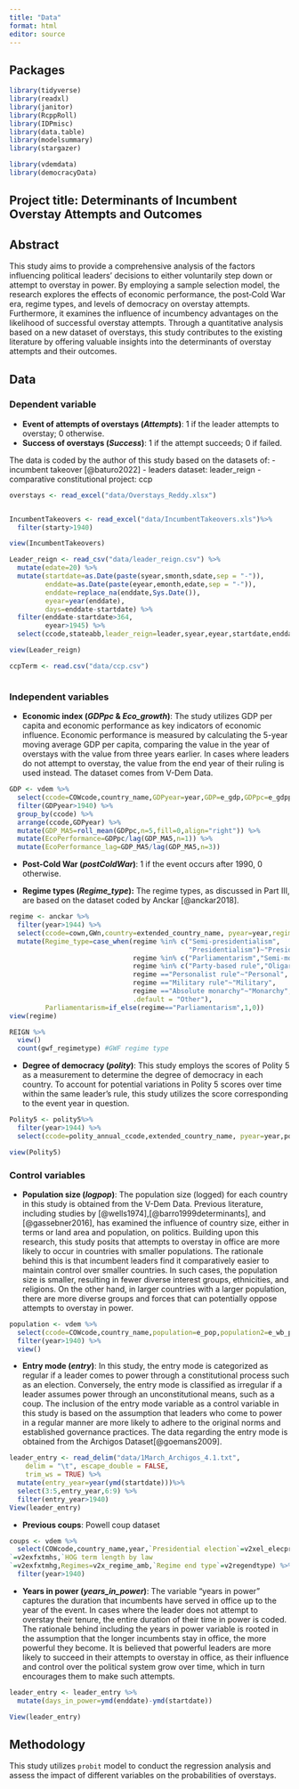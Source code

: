 ```yaml
---
title: "Data"
format: html
editor: source
---
```


## Packages
```r
library(tidyverse)
library(readxl)
library(janitor)
library(RcppRoll)
library(IDPmisc)
library(data.table)
library(modelsummary)
library(stargazer)

library(vdemdata)
library(democracyData)

```


## Project title: Determinants of Incumbent Overstay Attempts and Outcomes

## Abstract

This study aims to provide a comprehensive analysis of the factors influencing political leaders' decisions to either voluntarily step down or attempt to overstay in power. By employing a sample selection model, the research explores the effects of economic performance, the post‐Cold War era, regime types, and levels of democracy on overstay attempts. Furthermore, it examines the influence of incumbency advantages on the likelihood of successful overstay attempts. Through a quantitative analysis based on a new dataset of overstays, this study contributes to the existing literature by offering valuable insights into the determinants of overstay attempts and their outcomes.

## Data

### Dependent variable

-   **Event of attempts of overstays (*Attempts*)**: 1 if the leader attempts to overstay; 0 otherwise.
-   **Success of overstays (*Success*)**: 1 if the attempt succeeds; 0 if failed.

The data is coded by the author of this study based on the datasets of:
  - incumbent takeover [@baturo2022]
  - leaders dataset: leader_reign 
  - comparative constitutional project: ccp
```r
overstays <- read_excel("data/Overstays_Reddy.xlsx")


IncumbentTakeovers <- read_excel("data/IncumbentTakeovers.xls")%>% 
  filter(starty>1940)

view(IncumbentTakeovers)

Leader_reign <- read_csv("data/leader_reign.csv") %>% 
  mutate(edate=20) %>% 
  mutate(startdate=as.Date(paste(syear,smonth,sdate,sep = "-")),
         enddate=as.Date(paste(eyear,emonth,edate,sep = "-")),
         enddate=replace_na(enddate,Sys.Date()),
         eyear=year(enddate),
         days=enddate-startdate) %>% 
  filter(enddate-startdate>364,
         eyear>1945) %>% 
  select(ccode,stateabb,leader_reign=leader,syear,eyear,startdate,enddate,days)

view(Leader_reign)

ccpTerm <- read.csv("data/ccp.csv") 



```


### Independent variables

-   **Economic index (*GDPpc* & *Eco_growth*)**: The study utilizes GDP per capita and economic performance as key indicators of economic influence. Economic performance is measured by calculating the 5-year moving average GDP per capita, comparing the value in the year of overstays with the value from three years earlier. In cases where leaders do not attempt to overstay, the value from the end year of their ruling is used instead. The dataset comes from V-Dem Data.

```r
GDP <- vdem %>% 
  select(ccode=COWcode,country_name,GDPyear=year,GDP=e_gdp,GDPpc=e_gdppc,population=e_pop) %>% 
  filter(GDPyear>1940) %>% 
  group_by(ccode) %>% 
  arrange(ccode,GDPyear) %>% 
  mutate(GDP_MA5=roll_mean(GDPpc,n=5,fill=0,align="right")) %>% 
  mutate(EcoPerformance=GDPpc/lag(GDP_MA5,n=1)) %>%
  mutate(EcoPerformance_lag=GDP_MA5/lag(GDP_MA5,n=3))
```

-   **Post-Cold War (*postColdWar*)**: 1 if the event occurs after 1990, 0 otherwise.

-   **Regime types (*Regime_type*):** The regime types, as discussed in Part III, are based on the dataset coded by Anckar [@anckar2018].

```r
regime <- anckar %>% 
  filter(year>1944) %>% 
  select(ccode=cown,GWn,country=extended_country_name, pyear=year,regime =regimebroadcat) %>% 
  mutate(Regime_type=case_when(regime %in% c("Semi-presidentialism",
                                             "Presidentialism")~"Presidential",
                               regime %in% c("Parliamentarism","Semi-monarchy")~"Parliamentarism",
                               regime %in% c("Party-based rule","Oligarchy")~"Party",
                               regime =="Personalist rule"~"Personal",
                               regime =="Military rule"~"Military",
                               regime =="Absolute monarchy"~"Monarchy",
                               .default = "Other"),
         Parliamentarism=if_else(regime=="Parliamentarism",1,0))
view(regime)

REIGN %>%
  view()
  count(gwf_regimetype) #GWF regime type
```

-   **Degree of democracy (*polity*)**: This study employs the scores of Polity 5 as a measurement to determine the degree of democracy in each country. To account for potential variations in Polity 5 scores over time within the same leader's rule, this study utilizes the score corresponding to the event year in question.

```r
Polity5 <- polity5%>%
  filter(year>1944) %>% 
  select(ccode=polity_annual_ccode,extended_country_name, pyear=year,polity) 

view(Polity5)
```

### Control variables

-   **Population size (*logpop*)**: The population size (logged) for each country in this study is obtained from the V-Dem Data. Previous literature, including studies by [@wells1974],[@barro1999determinants], and [@gassebner2016], has examined the influence of country size, either in terms or land area and population, on politics. Building upon this research, this study posits that attempts to overstay in office are more likely to occur in countries with smaller populations. The rationale behind this is that incumbent leaders find it comparatively easier to maintain control over smaller countries. In such cases, the population size is smaller, resulting in fewer diverse interest groups, ethnicities, and religions. On the other hand, in larger countries with a larger population, there are more diverse groups and forces that can potentially oppose attempts to overstay in power.

```r
population <- vdem %>% 
  select(ccode=COWcode,country_name,population=e_pop,population2=e_wb_pop,year) %>% 
  filter(year>1940) %>% 
  view()
```

-   **Entry mode (*entry*)**: In this study, the entry mode is categorized as regular if a leader comes to power through a constitutional process such as an election. Conversely, the entry mode is classified as irregular if a leader assumes power through an unconstitutional means, such as a coup. The inclusion of the entry mode variable as a control variable in this study is based on the assumption that leaders who come to power in a regular manner are more likely to adhere to the original norms and established governance practices. The data regarding the entry mode is obtained from the Archigos Dataset[@goemans2009].

```r

leader_entry <- read_delim("data/1March_Archigos_4.1.txt", 
    delim = "\t", escape_double = FALSE, 
    trim_ws = TRUE) %>% 
  mutate(entry_year=year(ymd(startdate)))%>% 
  select(3:5,entry_year,6:9) %>% 
  filter(entry_year>1940) 
View(leader_entry)
```

-   **Previous coups**: Powell coup dataset

```r
coups <- vdem %>% 
  select(COWcode,country_name,year,`Presidential election`=v2xel_elecpres,`Number of successful coups`=e_coups,Coup_powell=e_pt_coup,`HOS term length by law
`=v2exfxtmhs,`HOG term length by law
`=v2exfxtmhg,Regimes=v2x_regime_amb,`Regime end type`=v2regendtype) %>% 
  filter(year>1940)
```

-   **Years in power (*years_in_power*)**: The variable "years in power" captures the duration that incumbents have served in office up to the year of the event. In cases where the leader does not attempt to overstay their tenure, the entire duration of their time in power is coded. The rationale behind including the years in power variable is rooted in the assumption that the longer incumbents stay in office, the more powerful they become. It is believed that powerful leaders are more likely to succeed in their attempts to overstay in office, as their influence and control over the political system grow over time, which in turn encourages them to make such attempts.

```r
leader_entry <- leader_entry %>% 
  mutate(days_in_power=ymd(enddate)-ymd(startdate))

View(leader_entry)
```

## Methodology

This study utilizes `probit` model to conduct the regression analysis and assess the impact of different variables on the probabilities of overstays.
